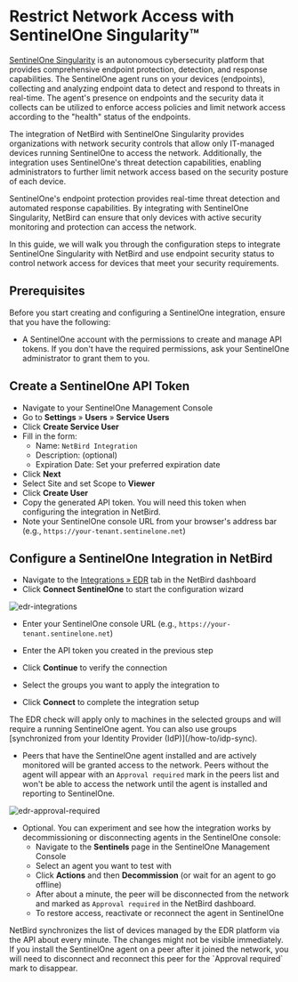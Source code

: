 # Restrict Network Access with SentinelOne Singularity™

[SentinelOne Singularity](https://www.sentinelone.com/platform/) is an autonomous cybersecurity platform that provides
comprehensive endpoint protection, detection, and response capabilities. The SentinelOne agent runs on your devices (endpoints),
collecting and analyzing endpoint data to detect and respond to threats in real-time. The agent's presence on endpoints and the
security data it collects can be utilized to enforce access policies and limit network access according to the "health" status
of the endpoints.

The integration of NetBird with SentinelOne Singularity provides organizations with network security controls that allow
only IT-managed devices running SentinelOne to access the network. Additionally, the integration uses SentinelOne's threat
detection capabilities, enabling administrators to further limit network access based on the security posture of each device.

SentinelOne's endpoint protection provides real-time threat detection and automated response capabilities. By integrating with
SentinelOne Singularity, NetBird can ensure that only devices with active security monitoring and protection can access the network.

In this guide, we will walk you through the configuration steps to integrate SentinelOne Singularity with NetBird and use
endpoint security status to control network access for devices that meet your security requirements.

## Prerequisites

Before you start creating and configuring a SentinelOne integration, ensure that you have the following:
- A SentinelOne account with the permissions to create and manage API tokens.
  If you don't have the required permissions, ask your SentinelOne administrator to grant them to you.

## Create a SentinelOne API Token

- Navigate to your SentinelOne Management Console
- Go to **Settings** &raquo; **Users** &raquo; **Service Users**
- Click **Create Service User**
- Fill in the form:
  - Name: `NetBird Integration`
  - Description: (optional)
  - Expiration Date: Set your preferred expiration date
- Click **Next**
- Select Site and set Scope to **Viewer**
- Click **Create User**
- Copy the generated API token. You will need this token when configuring the integration in NetBird.
- Note your SentinelOne console URL from your browser's address bar (e.g., `https://your-tenant.sentinelone.net`)

## Configure a SentinelOne Integration in NetBird

- Navigate to the [Integrations &raquo; EDR](https://app.netbird.io/integrations?tab=edr) tab in the NetBird dashboard
- Click **Connect SentinelOne** to start the configuration wizard
<p>
    <img src="/docs-static/img/how-to-guides/endpoint-detection-and-response/edr-integrations.png" alt="edr-integrations" className="imagewrapper-big"/>
</p>

- Enter your SentinelOne console URL (e.g., `https://your-tenant.sentinelone.net`)
- Enter the API token you created in the previous step
- Click **Continue** to verify the connection

- Select the groups you want to apply the integration to
- Click **Connect** to complete the integration setup

<Note>
    The EDR check will apply only to machines in the selected groups and will require a running SentinelOne agent.
</Note>
<Note>
    You can also use groups [synchronized from your Identity Provider (IdP)](/how-to/idp-sync).
</Note>

- Peers that have the SentinelOne agent installed and are actively monitored will be granted access to the network. 
  Peers without the agent will appear with an `Approval required` mark in the peers list and won't be able to access 
  the network until the agent is installed and reporting to SentinelOne.

<p>
    <img src="/docs-static/img/how-to-guides/edr-approval-required.png" alt="edr-approval-required" className="imagewrapper-big"/>
</p>

- Optional. You can experiment and see how the integration works by decommissioning or disconnecting agents in the SentinelOne console:
    - Navigate to the **Sentinels** page in the SentinelOne Management Console
    - Select an agent you want to test with
    - Click **Actions** and then **Decommission** (or wait for an agent to go offline)
    - After about a minute, the peer will be disconnected from the network and marked as `Approval required` in the NetBird dashboard.
    - To restore access, reactivate or reconnect the agent in SentinelOne

<Note>
    NetBird synchronizes the list of devices managed by the EDR platform via the API about every minute.
    The changes might not be visible immediately.
</Note>

<Note>
    If you install the SentinelOne agent on a peer after it joined the network, you will need to disconnect and reconnect
    this peer for the `Approval required` mark to disappear.
</Note>